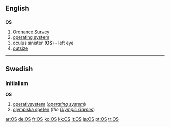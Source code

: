{{see|Appendix:Variations of "os"}}

==English==
==={{initialism}}===
'''OS'''

# [[Ordnance Survey]]
# [[operating system]]
# oculus sinister ('''OS''') - left eye
# [[outsize]]

----

==Swedish==
===Initialism===
'''OS'''

#[[operativsystem]] (''[[operating system]]'')
#[[olympiska spelen]] (''the [[Olympic Games]]'')

[[ar:OS]]
[[de:OS]]
[[fr:OS]]
[[ko:OS]]
[[kk:OS]]
[[lt:OS]]
[[ja:OS]]
[[pt:OS]]
[[tr:OS]]